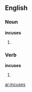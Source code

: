 ==English==

===Noun===
'''incuses'''

# {{plural of|incuse}}

===Verb===
'''incuses'''

# {{third-person singular of|incuse}}

[[ar:incuses]]